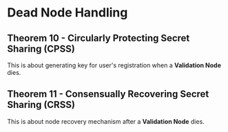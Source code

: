 # Dead Node Handling

## Theorem 10 - Circularly Protecting Secret Sharing (CPSS)

This is about generating key for user's registration when a **Validation Node** dies.

## Theorem 11 - Consensually Recovering Secret Sharing (CRSS)

This is about node recovery mechanism after a **Validation Node** dies.
